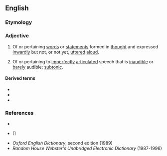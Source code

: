 ==English==

===Etymology===
{{prefix|en|sub|vocal}}

===Adjective===
{{en-adj|-}}

# Of or pertaining [[words]] or [[statements]] formed in [[thought]] and expressed [[inwardly]] but not, or not yet, [[utter]]ed [[aloud]].
# {{lb|en|phonetics|dated}} Of or pertaining to [[imperfect]]ly [[articulate]]d speech that is [[inaudible]] or [[barely]] audible; [[subtonic]].

====Derived terms====
* {{l|en|subvocalization}}
* {{l|en|subvocalize}}
* {{l|en|subvocally}}

===References===
* {{R:Webster 1913}}
* {{R:Dictionary.com}}∏
* ''Oxford English Dictionary'', second edition (1989)
* ''Random House Webster's Unabridged Electronic Dictionary'' (1987-1996)